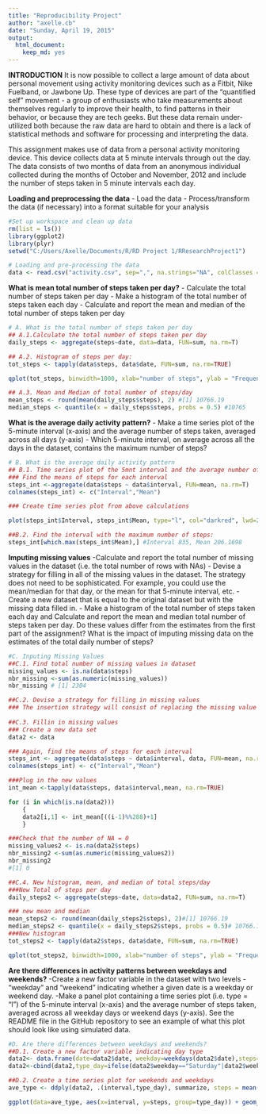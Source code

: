 ```yaml
---
title: "Reproducibility Project"
author: "axelle.cb"
date: "Sunday, April 19, 2015"
output:
  html_document:
    keep_md: yes
---
```


**INTRODUCTION**
It is now possible to collect a large amount of data about personal movement using activity monitoring devices such as a Fitbit, Nike Fuelband, or Jawbone Up. These type of devices are part of the "quantified self" movement - a group of enthusiasts who take measurements about themselves regularly to improve their health, to find patterns in their behavior, or because they are tech geeks. But these data remain under-utilized both because the raw data are hard to obtain and there is a lack of statistical methods and software for processing and interpreting the data.

This assignment makes use of data from a personal activity monitoring device. This device collects data at 5 minute intervals through out the day. The data consists of two months of data from an anonymous individual collected during the months of October and November, 2012 and include the number of steps taken in 5 minute intervals each day.

**Loading and preprocessing the data**
 - Load the data 
 - Process/transform the data (if necessary) into a format suitable for your analysis
 
```r
#Set up workspace and clean up data 
rm(list = ls())
library(ggplot2)
library(plyr)
setwd("C:/Users/Axelle/Documents/R/RD Project 1/RResearchProject1")

# Loading and pre-processing the data
data <- read.csv("activity.csv", sep=",", na.strings="NA", colClasses =c("numeric","Date","numeric"))
```

**What is mean total number of steps taken per day?**
- Calculate the total number of steps taken per day
- Make a histogram of the total number of steps taken each day
- Calculate and report the mean and median of the total number of steps taken per day

```r
# A. What is the total number of steps taken per day
## A.1.Calculate the total number of steps taken per day
daily_steps <- aggregate(steps~date, data=data, FUN=sum, na.rm=T)

## A.2. Histogram of steps per day:
tot_steps <- tapply(data$steps, data$date, FUN=sum, na.rm=TRUE)
```

```r
qplot(tot_steps, binwidth=1000, xlab="number of steps", ylab = "Frequency", main="Total number of daily steps",col="hotpink4")+ theme(legend.position="none")
```

```r
## A.3. Mean and Median of total number of steps/day
mean_steps <- round(mean(daily_steps$steps), 2) #[1] 10766.19
median_steps <- quantile(x = daily_steps$steps, probs = 0.5) #10765 
```

**What is the average daily activity pattern?**
- Make a time series plot of the 5-minute interval (x-axis) and the average number of steps taken, averaged across all days (y-axis)
- Which 5-minute interval, on average across all the days in the dataset, contains the maximum number of steps?
```r
# B. What is the average daily activity pattern
## B.1. Time series plot of the 5mnt interval and the average number of steps taken, averaged accross all days
### Find the means of steps for each interval
steps_int <-aggregate(data$steps ~ data$interval, FUN=mean, na.rm=T)
colnames(steps_int) <- c("Interval","Mean")

### Create time series plot from above calculations
```

```r
plot(steps_int$Interval, steps_int$Mean, type="l", col="darkred", lwd=2, xlab="time interval", ylab="average number of steps", main="Time Series Plot")
```

```r
##B.2. Find the interval with the maximum number of steps:
steps_int[which.max(steps_int$Mean),] #Interval 835, Mean 206.1698
```

**Imputing missing values**
-Calculate and report the total number of missing values in the dataset (i.e. the total number of rows with NAs)
- Devise a strategy for filling in all of the missing values in the dataset. The strategy does not need to be sophisticated. For example, you could use the mean/median for that day, or the mean for that 5-minute interval, etc.
- Create a new dataset that is equal to the original dataset but with the missing data filled in.
- Make a histogram of the total number of steps taken each day and Calculate and report the mean and median total number of steps taken per day. Do these values differ from the estimates from the first part of the assignment? What is the impact of imputing missing data on the estimates of the total daily number of steps?
```r
#C. Inputing Missing Values
##C.1. Find total number of missing values in dataset
missing_values <- is.na(data$steps)
nbr_missing <-sum(as.numeric(missing_values))
nbr_missing # [1] 2304

##C.2. Devise a strategy for filling in missing values
### The insertion strategy will consist of replacing the missing value by the mean value of steps for its interval
     
##C.3. Fillin in missing values
### Create a new data set
data2 <- data 

### Again, find the means of steps for each interval
steps_int <- aggregate(data$steps ~ data$interval, data, FUN=mean, na.rm=T)
colnames(steps_int) <- c("Interval","Mean")

###Plug in the new values
int_mean <-tapply(data$steps, data$interval,mean, na.rm=TRUE)

for (i in which(is.na(data2)))
    {
    data2[i,1] <- int_mean[((i-1)%%288)+1]
    }

###Check that the number of NA = 0
missing_values2 <- is.na(data2$steps)
nbr_missing2 <-sum(as.numeric(missing_values2))
nbr_missing2
#[1] 0

##C.4. New histogram, mean, and median of total steps/day
###New Total of steps per day
daily_steps2 <- aggregate(steps~date, data=data2, FUN=sum, na.rm=T)

### new mean and median
mean_steps2 <- round(mean(daily_steps2$steps), 2)#[1] 10766.19
median_steps2 <- quantile(x = daily_steps2$steps, probs = 0.5)# 10766.19 
###New histogram 
tot_steps2 <- tapply(data2$steps, data$date, FUN=sum, na.rm=TRUE)
```

```r
qplot(tot_steps2, binwidth=1000, xlab="number of steps", ylab = "Frequency", main="Total number of daily steps, w/o NAs",col="hotpink4")+ theme(legend.position="none")
```

**Are there differences in activity patterns between weekdays and weekends?**
-Create a new factor variable in the dataset with two levels - "weekday" and "weekend" indicating whether a given date is a weekday or weekend day.
-Make a panel plot containing a time series plot (i.e. type = "l") of the 5-minute interval (x-axis) and the average number of steps taken, averaged across all weekday days or weekend days (y-axis). See the README file in the GitHub repository to see an example of what this plot should look like using simulated data.
```r
#D. Are there differences between weekdays and weekends?
##D.1. Create a new factor variable indicating day type
data2<- data.frame(date=data2$date, weekday=weekdays(data2$date),steps=data2$steps, interval=data2$interval)
data2<-cbind(data2,type_day=ifelse(data2$weekday=="Saturday"|data2$weekday=="Sunday","WE","WD"))

##D.2. Create a time series plot for weekends and weekdays
ave_type <- ddply(data2, .(interval,type_day), summarize, steps = mean(steps, na.rm=TRUE))
```

```r
ggplot(data=ave_type, aes(x=interval, y=steps, group=type_day)) + geom_line(aes(color=type_day))+ facet_wrap(~ type_day, nrow=2)
```



